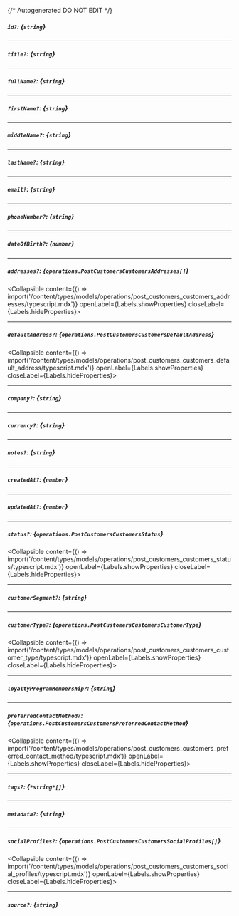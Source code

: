 {/* Autogenerated DO NOT EDIT  */}

##### `id?`: *{`string`}*

---
##### `title?`: *{`string`}*

---
##### `fullName?`: *{`string`}*

---
##### `firstName?`: *{`string`}*

---
##### `middleName?`: *{`string`}*

---
##### `lastName?`: *{`string`}*

---
##### `email?`: *{`string`}*

---
##### `phoneNumber?`: *{`string`}*

---
##### `dateOfBirth?`: *{`number`}*

---
##### `addresses?`: *{`operations.PostCustomersCustomersAddresses[]`}*
<Collapsible content={() => import('/content/types/models/operations/post_customers_customers_addresses/typescript.mdx')} openLabel={Labels.showProperties} closeLabel={Labels.hideProperties}>
</Collapsible>

---
##### `defaultAddress?`: *{`operations.PostCustomersCustomersDefaultAddress`}*
<Collapsible content={() => import('/content/types/models/operations/post_customers_customers_default_address/typescript.mdx')} openLabel={Labels.showProperties} closeLabel={Labels.hideProperties}>
</Collapsible>

---
##### `company?`: *{`string`}*

---
##### `currency?`: *{`string`}*

---
##### `notes?`: *{`string`}*

---
##### `createdAt?`: *{`number`}*

---
##### `updatedAt?`: *{`number`}*

---
##### `status?`: *{`operations.PostCustomersCustomersStatus`}*
<Collapsible content={() => import('/content/types/models/operations/post_customers_customers_status/typescript.mdx')} openLabel={Labels.showProperties} closeLabel={Labels.hideProperties}>
</Collapsible>

---
##### `customerSegment?`: *{`string`}*

---
##### `customerType?`: *{`operations.PostCustomersCustomersCustomerType`}*
<Collapsible content={() => import('/content/types/models/operations/post_customers_customers_customer_type/typescript.mdx')} openLabel={Labels.showProperties} closeLabel={Labels.hideProperties}>
</Collapsible>

---
##### `loyaltyProgramMembership?`: *{`string`}*

---
##### `preferredContactMethod?`: *{`operations.PostCustomersCustomersPreferredContactMethod`}*
<Collapsible content={() => import('/content/types/models/operations/post_customers_customers_preferred_contact_method/typescript.mdx')} openLabel={Labels.showProperties} closeLabel={Labels.hideProperties}>
</Collapsible>

---
##### `tags?`: *{`*string*[]`}*

---
##### `metadata?`: *{`string`}*

---
##### `socialProfiles?`: *{`operations.PostCustomersCustomersSocialProfiles[]`}*
<Collapsible content={() => import('/content/types/models/operations/post_customers_customers_social_profiles/typescript.mdx')} openLabel={Labels.showProperties} closeLabel={Labels.hideProperties}>
</Collapsible>

---
##### `source?`: *{`string`}*


